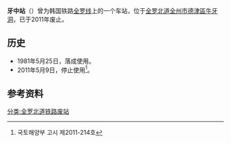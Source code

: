 {{朝鮮半島車站資訊
|公司色 = black
|文字色 = 
|站名 = 牙中站
|圖片 = Korail Jeolla Line Ajung Station Rearside.jpg
|pxl = 
|圖片說明 =车站站舍
|前一站 = [[全州站_(韩国)|全州]]
|前一站距離 = 2.4
|後一站距離 = 7.1
|後一站 = [[新里站_(全罗北道)|新里]]
|所屬路線 = [[全罗线|全罗线]]
|距離 = 28.1
|起點站 = [[益山站|益山]]
|諺文 = 아중역
|朝鮮漢字 = 牙中驛
|文觀部式 = Ajung-yeok
|馬-賴式 = Ajung-yŏk
|副站名 = 
|車站編號 = 
|停站路線數 = 
|所屬公司 = [[韩国铁道公社|韩国铁道公社]]
|所在地 =[[全罗北道|全罗北道]][[全州市|全州市]][[德津區|德津區]]东部大路420
|車站構造 = 地面车站
|月台配置 = 2面2线
|啟用年月日 =1981年5月25日
|廢站年月日 =2011年5月9日
|上下車人次 = 
|統計年度 = 
|轉車 = 
|備註 = 
|全寬備註 = 
}}

'''牙中站'''（{{kor|諺=송천역|漢=牙中驛|羅=Songcheon yeok|f=y}}）曾为韩国铁路[[全罗线|全罗线]]上的一个车站，位于[[全罗北道|全罗北道]][[全州市|全州市]][[德津區|德津區]][[牛牙洞|牛牙洞]]，已于2011年废止。

== 历史 ==
*1981年5月25日，落成使用。
*2011年5月9日，停止使用<ref>국토해양부 고시 제2011-214호</ref>。

==参考资料==
{{reflist}}

{{全罗线}}

[[分类:全罗北道铁路废站|分类:全罗北道铁路废站]]
